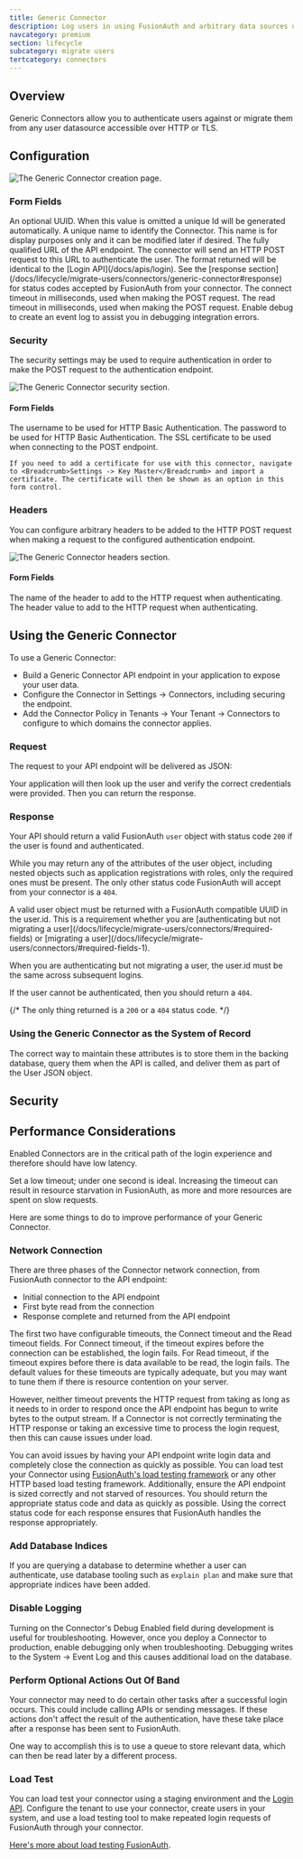 ```yaml
---
title: Generic Connector
description: Log users in using FusionAuth and arbitrary data sources using an HTTP JSON API.
navcategory: premium
section: lifecycle
subcategory: migrate users
tertcategory: connectors
---
```


## Overview

Generic Connectors allow you to authenticate users against or migrate them from any user datasource accessible over HTTP or TLS.

## Configuration

![The Generic Connector creation page.](/img/docs/lifecycle/migrate-users/connectors/generic-connector.png)

### Form Fields

<APIBlock>
  <APIField name="Id" optional>
    An optional UUID. When this value is omitted a unique Id will be generated automatically.
  </APIField>
  <APIField name="Name" required>
    A unique name to identify the Connector. This name is for display purposes only and it can be modified later if desired.
  </APIField>
  <APIField name="Authentication URL" required>
    The fully qualified URL of the API endpoint. The connector will send an HTTP POST request to this URL to authenticate the user. The format returned will be identical to the [Login API](/docs/apis/login). See the [response section](/docs/lifecycle/migrate-users/connectors/generic-connector#response) for status codes accepted by FusionAuth from your connector.
  </APIField>
  <APIField name="Connect timeout" required>
    The connect timeout in milliseconds, used when making the POST request.
  </APIField>
  <APIField name="Read timeout" required>
    The read timeout in milliseconds, used when making the POST request.
  </APIField>
  <APIField name="Debug enabled" optional>
    Enable debug to create an event log to assist you in debugging integration errors.
  </APIField>
</APIBlock>

### Security

The security settings may be used to require authentication in order to make the POST request to the authentication endpoint.

![The Generic Connector security section.](/img/docs/lifecycle/migrate-users/connectors/generic-connector-security.png)

#### Form Fields

<APIBlock>
  <APIField name="Basic auth username" optional>
    The username to be used for HTTP Basic Authentication.
  </APIField>
  <APIField name="Basic auth password" optional>
    The password to be used for HTTP Basic Authentication.
  </APIField>
  <APIField name="Certificate" optional>
    The SSL certificate to be used when connecting to the POST endpoint.

    If you need to add a certificate for use with this connector, navigate to <Breadcrumb>Settings -> Key Master</Breadcrumb> and import a certificate. The certificate will then be shown as an option in this form control.
  </APIField>
</APIBlock>

### Headers

You can configure arbitrary headers to be added to the HTTP POST request when making a request to the configured authentication endpoint.

![The Generic Connector headers section.](/img/docs/lifecycle/migrate-users/connectors/generic-connector-header.png)

#### Form Fields

<APIBlock>
  <APIField name="Name">
    The name of the header to add to the HTTP request when authenticating.
  </APIField>
  <APIField name="Value">
    The header value to add to the HTTP request when authenticating.
  </APIField>
</APIBlock>


## Using the Generic Connector

To use a Generic Connector:

* Build a Generic Connector API endpoint in your application to expose your user data.
* Configure the Connector in <Breadcrumb>Settings -> Connectors</Breadcrumb>, including securing the endpoint.
* Add the Connector Policy in <Breadcrumb>Tenants -> Your Tenant -> Connectors</Breadcrumb> to configure to which domains the connector applies.

### Request

The request to your API endpoint will be delivered as JSON:

<JSON title="Example Request JSON" src="login/request.json" />

Your application will then look up the user and verify the correct credentials were provided. Then you can return the response.

### Response

Your API should return a valid FusionAuth `user` object with status code `200` if the user is found and authenticated.

While you may return any of the attributes of the user object, including nested objects such as application registrations with roles, only the required ones must be present. The only other status code FusionAuth will accept from your connector is a `404`.

<Aside type="caution">
A valid user object must be returned with a FusionAuth compatible UUID in the <InlineField>user.id</InlineField>. This is a requirement whether you are [authenticating but not migrating a user](/docs/lifecycle/migrate-users/connectors/#required-fields) or [migrating a user](/docs/lifecycle/migrate-users/connectors/#required-fields-1).

When you are authenticating but not migrating a user, the <InlineField>user.id</InlineField> must be the same across subsequent logins.
</Aside>

If the user cannot be authenticated, then you should return a `404`.

{/*  The only thing returned is a `200` or a `404` status code. */}

<StandardPostResponseCodes never_search_error missing_message="To prevent enumeration attacks, a 404 is returned for any non 200 status code returned from your connector." omit_internal_error omit_missing_header omit_error_malformed />

<UserResponseBody />

<JSON title="Example Successful Response JSON" src="users/login-migrated-response.json" />

### Using the Generic Connector as the System of Record

<SystemOfRecordCaveat system_of_record="backing database accessed via API" />

The correct way to maintain these attributes is to store them in the backing database, query them when the API is called, and deliver them as part of the User JSON object.

## Security

<SecuringHttpRequests request_entity="Generic Connector API endpoint" request_entity_lc="user-api" ssl_certificate_sentence="This must be an SSL certificate previously added to the Key Master" />

## Performance Considerations

Enabled Connectors are in the critical path of the login experience and therefore should have low latency.

Set a low timeout; under one second is ideal. Increasing the timeout can result in resource starvation in FusionAuth, as more and more resources are spent on slow requests.

Here are some things to do to improve performance of your Generic Connector.

### Network Connection

There are three phases of the Connector network connection, from FusionAuth connector to the API endpoint:

* Initial connection to the API endpoint
* First byte read from the connection
* Response complete and returned from the API endpoint

The first two have configurable timeouts, the <InlineField>Connect timeout</InlineField> and the <InlineField>Read timeout</InlineField> fields.
For <InlineField>Connect timeout</InlineField>, if the timeout expires before the connection can be established, the login fails.
For <InlineField>Read timeout</InlineField>, if the timeout expires before there is data available to be read, the login fails.
The default values for these timeouts are typically adequate, but you may want to tune them if there is resource contention on your server.

However, neither timeout prevents the HTTP request from taking as long as it needs to in order to respond once the API endpoint has begun to write bytes to the output stream.
If a Connector is not correctly terminating the HTTP response or taking an excessive time to process the login request, then this can cause issues under load.

You can avoid issues by having your API endpoint write login data and completely close the connection as quickly as possible.
You can load test your Connector using [FusionAuth's load testing framework](/docs/operate/monitor/monitor#load-testing) or any other HTTP based load testing framework.
Additionally, ensure the API endpoint is sized correctly and not starved of resources.
You should return the appropriate status code and data as quickly as possible.
Using the correct status code for each response ensures that FusionAuth handles the response appropriately.

### Add Database Indices

If you are querying a database to determine whether a user can authenticate, use database tooling such as `explain plan` and make sure that appropriate indices have been added.

### Disable Logging

Turning on the Connector's <InlineField>Debug Enabled</InlineField> field during development is useful for troubleshooting.
However, once you deploy a Connector to production, enable debugging only when troubleshooting.
Debugging writes to the <Breadcrumb>System -> Event Log</Breadcrumb> and this causes additional load on the database.

### Perform Optional Actions Out Of Band

Your connector may need to do certain other tasks after a successful login occurs. This could include calling APIs or sending messages. If these actions don't affect the result of the authentication, have these take place after a response has been sent to FusionAuth.

One way to accomplish this is to use a queue to store relevant data, which can then be read later by a different process.

### Load Test

You can load test your connector using a staging environment and the [Login API](/docs/apis/login). Configure the tenant to use your connector, create users in your system, and use a load testing tool to make repeated login requests of FusionAuth through your connector.

[Here's more about load testing FusionAuth](/docs/operate/monitor/monitor#load-testing).
